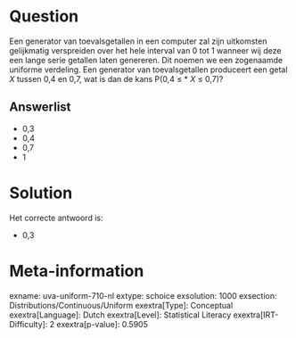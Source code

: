 Question
========

Een generator van toevalsgetallen in een computer zal zijn uitkomsten
gelijkmatig verspreiden over het hele interval van 0 tot 1 wanneer wij
deze een lange serie getallen laten genereren. Dit noemen we een
zogenaamde uniforme verdeling. Een generator van toevalsgetallen
produceert een getal *X* tussen 0,4 en 0,7, wat is dan de kans P(0,4 ≤
* *X* ≤ 0,7)?

Answerlist
----------

* 0,3
* 0,4
* 0,7
* 1

Solution
========

Het correcte antwoord is: 

* 0,3

Meta-information
================
exname: uva-uniform-710-nl
extype: schoice
exsolution: 1000
exsection: Distributions/Continuous/Uniform
exextra[Type]: Conceptual
exextra[Language]: Dutch
exextra[Level]: Statistical Literacy
exextra[IRT-Difficulty]: 2
exextra[p-value]: 0.5905
